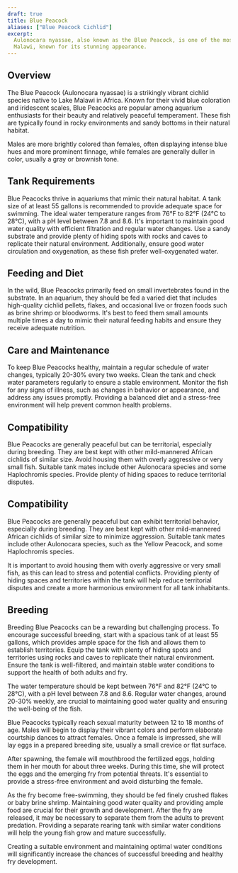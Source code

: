 ```yaml
---
draft: true
title: Blue Peacock
aliases: ["Blue Peacock Cichlid"]
excerpt:
  Aulonocara nyassae, also known as the Blue Peacock, is one of the most popular and vividly colored cichlids from Lake
  Malawi, known for its stunning appearance.
---
```


## Overview

The Blue Peacock (Aulonocara nyassae) is a strikingly vibrant cichlid species native to Lake Malawi in Africa. Known for
their vivid blue coloration and iridescent scales, Blue Peacocks are popular among aquarium enthusiasts for their beauty
and relatively peaceful temperament. These fish are typically found in rocky environments and sandy bottoms in their
natural habitat.

Males are more brightly colored than females, often displaying intense blue hues and more prominent finnage, while
females are generally duller in color, usually a gray or brownish tone.

## Tank Requirements

Blue Peacocks thrive in aquariums that mimic their natural habitat. A tank size of at least 55 gallons is recommended to
provide adequate space for swimming. The ideal water temperature ranges from 76°F to 82°F (24°C to 28°C), with a pH
level between 7.8 and 8.6. It's important to maintain good water quality with efficient filtration and regular water
changes. Use a sandy substrate and provide plenty of hiding spots with rocks and caves to replicate their natural
environment. Additionally, ensure good water circulation and oxygenation, as these fish prefer well-oxygenated water.

## Feeding and Diet

In the wild, Blue Peacocks primarily feed on small invertebrates found in the substrate. In an aquarium, they should be
fed a varied diet that includes high-quality cichlid pellets, flakes, and occasional live or frozen foods such as brine
shrimp or bloodworms. It's best to feed them small amounts multiple times a day to mimic their natural feeding habits
and ensure they receive adequate nutrition.

## Care and Maintenance

To keep Blue Peacocks healthy, maintain a regular schedule of water changes, typically 20-30% every two weeks. Clean the
tank and check water parameters regularly to ensure a stable environment. Monitor the fish for any signs of illness,
such as changes in behavior or appearance, and address any issues promptly. Providing a balanced diet and a stress-free
environment will help prevent common health problems.

## Compatibility

Blue Peacocks are generally peaceful but can be territorial, especially during breeding. They are best kept with other
mild-mannered African cichlids of similar size. Avoid housing them with overly aggressive or very small fish. Suitable
tank mates include other Aulonocara species and some Haplochromis species. Provide plenty of hiding spaces to reduce
territorial disputes.

## Compatibility

Blue Peacocks are generally peaceful but can exhibit territorial behavior, especially during breeding. They are best
kept with other mild-mannered African cichlids of similar size to minimize aggression. Suitable tank mates include other
Aulonocara species, such as the Yellow Peacock, and some Haplochromis species.

It is important to avoid housing them with overly aggressive or very small fish, as this can lead to stress and
potential conflicts. Providing plenty of hiding spaces and territories within the tank will help reduce territorial
disputes and create a more harmonious environment for all tank inhabitants.

## Breeding

Breeding Blue Peacocks can be a rewarding but challenging process. To encourage successful breeding, start with a
spacious tank of at least 55 gallons, which provides ample space for the fish and allows them to establish territories.
Equip the tank with plenty of hiding spots and territories using rocks and caves to replicate their natural environment.
Ensure the tank is well-filtered, and maintain stable water conditions to support the health of both adults and fry.

The water temperature should be kept between 76°F and 82°F (24°C to 28°C), with a pH level between 7.8 and 8.6. Regular
water changes, around 20-30% weekly, are crucial to maintaining good water quality and ensuring the well-being of the
fish.

Blue Peacocks typically reach sexual maturity between 12 to 18 months of age. Males will begin to display their vibrant
colors and perform elaborate courtship dances to attract females. Once a female is impressed, she will lay eggs in a
prepared breeding site, usually a small crevice or flat surface.

After spawning, the female will mouthbrood the fertilized eggs, holding them in her mouth for about three weeks. During
this time, she will protect the eggs and the emerging fry from potential threats. It's essential to provide a
stress-free environment and avoid disturbing the female.

As the fry become free-swimming, they should be fed finely crushed flakes or baby brine shrimp. Maintaining good water
quality and providing ample food are crucial for their growth and development. After the fry are released, it may be
necessary to separate them from the adults to prevent predation. Providing a separate rearing tank with similar water
conditions will help the young fish grow and mature successfully.

Creating a suitable environment and maintaining optimal water conditions will significantly increase the chances of
successful breeding and healthy fry development.

